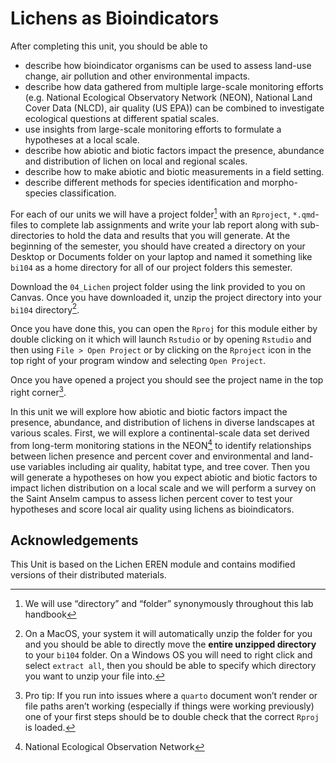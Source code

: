 # Lichens as Bioindicators {#sec-lichens-as-bioindicators}

After completing this unit, you should be able to

-   describe how bioindicator organisms can be used to assess land-use change, air pollution and other environmental impacts.
-   describe how data gathered from multiple large-scale monitoring efforts (e.g. National Ecological Observatory Network (NEON), National Land Cover Data (NLCD), air quality (US EPA)) can be combined to investigate ecological questions at different spatial scales.
-   use insights from large-scale monitoring efforts to formulate a hypotheses at a local scale.
-   describe how abiotic and biotic factors impact the presence, abundance and distribution of lichen on local and regional scales.
-   describe how to make abiotic and biotic measurements in a field setting.
-   describe different methods for species identification and morpho-species classification.

For each of our units we will have a project folder[^d_lichens-1] with an `Rproject`, `*.qmd`-files to complete lab assignments and write your lab report along with sub-directories to hold the data and results that you will generate. At the beginning of the semester, you should have created a directory on your Desktop or Documents folder on your laptop and named it something like `bi104` as a home directory for all of our project folders this semester.

[^d_lichens-1]: We will use "directory" and "folder" synonymously throughout this lab handbook

Download the `04_Lichen` project folder using the link provided to you on Canvas. Once you have downloaded it, unzip the project directory into your `bi104` directory[^d_lichens-2].

[^d_lichens-2]: On a MacOS, your system it will automatically unzip the folder for you and you should be able to directly move the **entire unzipped directory** to your `bi104` folder. On a Windows OS you will need to right click and select `extract all`, then you should be able to specify which directory you want to unzip your file into.

Once you have done this, you can open the `Rproj` for this module either by double clicking on it which will launch `Rstudio` or by opening `Rstudio` and then using `File > Open Project` or by clicking on the `Rproject` icon in the top right of your program window and selecting `Open Project`.

Once you have opened a project you should see the project name in the top right corner[^d_lichens-3].

[^d_lichens-3]: Pro tip: If you run into issues where a `quarto` document won't render or file paths aren't working (especially if things were working previously) one of your first steps should be to double check that the correct `Rproj` is loaded.

In this unit we will explore how abiotic and biotic factors impact the presence, abundance, and distribution of lichens in diverse landscapes at various scales. First, we will explore a continental-scale data set derived from long-term monitoring stations in the NEON[^d_lichens-4] to identify relationships between lichen presence and percent cover and environmental and land-use variables including air quality, habitat type, and tree cover. Then you will generate a hypotheses on how you expect abiotic and biotic factors to impact lichen distribution on a local scale and we will perform a survey on the Saint Anselm campus to assess lichen percent cover to test your hypotheses and score local air quality using lichens as bioindicators.

[^d_lichens-4]: National Ecological Observation Network

## Acknowledgements

This Unit is based on the Lichen EREN module and contains modified versions of their distributed materials.
